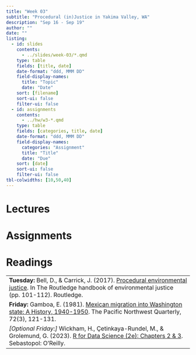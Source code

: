 ```yaml
---
title: "Week 03"
subtitle: "Procedural (in)Justice in Yakima Valley, WA"
description: "Sep 16 - Sep 19"
author: ""
date: ""
listing:
  - id: slides
    contents:
      - ../slides/week-03/*.qmd
    type: table
    fields: [title, date]
    date-format: "ddd, MMM DD"
    field-display-names:
      title: "Topic"
      date: "Date"
    sort: [filename]
    sort-ui: false
    filter-ui: false
  - id: assignments
    contents:
      - ../hw/w3-*.qmd
    type: table
    fields: [categories, title, date]
    date-format: "ddd, MMM DD"
    field-display-names:
      categories: "Assignment"
      title: "Title"
      date: "Due"
    sort: [date]
    sort-ui: false
    filter-ui: false
tbl-colwidths: [10,50,40]
---
```


# Lectures

::: {#slides}
:::

# Assignments

::: {#assignments}
:::

# Readings

|                                                                                                           |
|-----------------------------------------------------------------------------------------------------------|
|**Tuesday:** Bell, D., & Carrick, J. (2017). [Procedural environmental justice](https://drive.google.com/drive/folders/1nxZJkUVESOBiYIPo_gZUMbCyXZXXm4Nu). In The Routledge handbook of environmental justice (pp. 101-112). Routledge.                      |
|**Friday:**  Gamboa, E. (1981). [Mexican migration into Washington state: A History, 1940-1950](https://drive.google.com/drive/folders/1nxZJkUVESOBiYIPo_gZUMbCyXZXXm4Nu). The Pacific Northwest Quarterly, 72(3), 121-131.|
*[Optional Friday:]* Wickham, H., Çetinkaya-Rundel, M., & Grolemund, G. (2023). [R for Data Science (2e): Chapters 2 & 3](https://r4ds.hadley.nz/workflow-basics.html). Sebastopol: O'Reilly.   |  